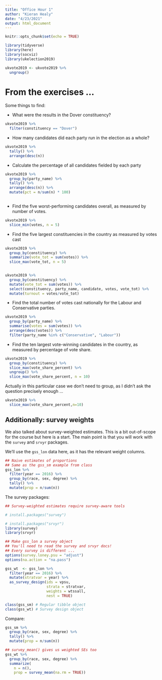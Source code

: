 ```yaml
---
title: "Office Hour 1"
author: "Kieran Healy"
date: "4/23/2021"
output: html_document
---
```


```r
knitr::opts_chunk$set(echo = TRUE)
```

```r

library(tidyverse)
library(here)
library(socviz)
library(ukelection2019)

ukvote2019 <- ukvote2019 %>% 
  ungroup()
```

# From the exercises ...

Some things to find:

- What were the results in the Dover constituency?

```r
ukvote2019 %>% 
  filter(constituency == "Dover")
```

- How many candidates did each party run in the election as a whole?

```r
ukvote2019 %>% 
  tally() %>% 
  arrange(desc(n))
```

- Calculate the percentage of all candidates fielded by each party

```r
ukvote2019 %>% 
  group_by(party_name) %>% 
  tally() %>%
  arrange(desc(n)) %>% 
  mutate(pct = n/sum(n) * 100)
  
```

- Find the five worst-performing candidates overall, as measured by number of votes.

```r
ukvote2019 %>%
  slice_min(votes, n = 5)


```


- Find the five largest constituencies in the country as measured by votes cast

```r
ukvote2019 %>% 
  group_by(constituency) %>% 
  summarize(vote_tot = sum(votes)) %>% 
  slice_max(vote_tot, n = 5)
  
```

```r
ukvote2019 %>% 
  group_by(constituency) %>% 
  mutate(vote_tot = sum(votes)) %>% 
  select(constituency, party_name, candidate, votes, vote_tot) %>% 
  mutate(turnout = votes/vote_tot)
```

- Find the total number of votes cast nationally for the Labour and Conservative parties.

```r
ukvote2019 %>% 
  group_by(party_name) %>% 
  summarise(votes = sum(votes)) %>% 
  arrange(desc(votes)) %>% 
  filter(party_name %in% c("Conservative", "Labour")) 
```

- Find the ten largest vote-winning candidates in the country, as measured by percentage of vote share.

```r
ukvote2019 %>% 
  group_by(constituency) %>% 
  slice_max(vote_share_percent) %>% 
  ungroup() %>% 
  slice_max(vote_share_percent, n = 10)
```

Actually in this particular case we don't need to group, as I didn't ask the question precisely enough ...

```r
ukvote2019 %>% 
  slice_max(vote_share_percent,n=10)
```

## Additionally: survey weights

We also talked about survey-weighted estimates. This is a bit out-of-scope for the course but here is a start. The main point is that you will work with the `survey` and `srvyr` packages. 

We'll use the `gss_lon` data here, as it has the relevant weight columns.

```r

## Naive estimates of proportions
## Same as the gss_sm example from class
gss_lon %>% 
  filter(year == 2016) %>% 
  group_by(race, sex, degree) %>% 
  tally() %>% 
  mutate(prop = n/sum(n))
```

The survey packages:

```r
## Survey-weighted estimates require survey-aware tools

# install.packages("survey")

# install.packages("srvyr")
library(survey)
library(srvyr)

```

```r
## Make gss_lon a survey object
## You'll need to read the survey and srvyr docs!
## Every survey is different ...
options(survey.loney.psu = "adjust")
options(na.action = "na.pass")

gss_wt  <- gss_lon %>% 
  filter(year == 2016) %>% 
  mutate(stratvar = year) %>% 
  as_survey_design(ids = vpsu, 
                   strata = stratvar, 
                   weights = wtssall, 
                   nest = TRUE)

class(gss_sm) # Regular tibble object
class(gss_wt) # Survey design object
```

Compare:

```r
gss_sm %>% 
  group_by(race, sex, degree) %>% 
  tally() %>% 
  mutate(prop = n/sum(n))

## survey_mean() gives us weighted SEs too
gss_wt %>% 
  group_by(race, sex, degree) %>% 
  summarize(
    n = n(),
    prop = survey_mean(na.rm = TRUE))
  
```

